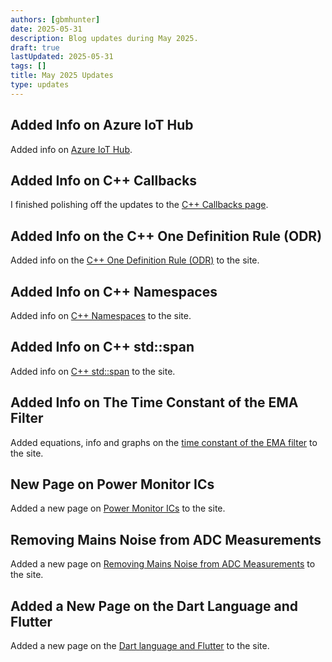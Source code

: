 ```yaml
---
authors: [gbmhunter]
date: 2025-05-31
description: Blog updates during May 2025.
draft: true
lastUpdated: 2025-05-31
tags: []
title: May 2025 Updates
type: updates
---
```


## Added Info on Azure IoT Hub

Added info on [Azure IoT Hub](/programming/cloud/azure/iot-hub/).

## Added Info on C++ Callbacks

I finished polishing off the updates to the [C++ Callbacks page](/programming/languages/c-plus-plus/callbacks/).

## Added Info on the C++ One Definition Rule (ODR)

Added info on the [C++ One Definition Rule (ODR)](/programming/languages/c-plus-plus/one-definition-rule-odr/) to the site.

## Added Info on C++ Namespaces

Added info on [C++ Namespaces](/programming/languages/c-plus-plus/namespaces/) to the site.

## Added Info on C++ std::span

Added info on [C++ std::span](/programming/languages/c-plus-plus/containers/) to the site.

## Added Info on The Time Constant of the EMA Filter

Added equations, info and graphs on the [time constant of the EMA filter](/programming/signal-processing/digital-filters/exponential-moving-average-ema-filter/#time-constant) to the site.

## New Page on Power Monitor ICs

Added a new page on [Power Monitor ICs](/electronics/components/power-monitor-ics/) to the site.

## Removing Mains Noise from ADC Measurements

Added a new page on [Removing Mains Noise from ADC Measurements](/programming/signal-processing/removing-mains-noise-from-adc-measurements/) to the site.

## Added a New Page on the Dart Language and Flutter

Added a new page on the [Dart language and Flutter](/programming/languages/dart/) to the site.
